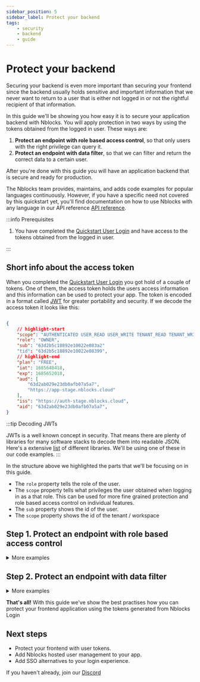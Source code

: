 ```yaml
---
sidebar_position: 5
sidebar_label: Protect your backend
tags:
    - security
    - backend
    - guide
---
```



# Protect your backend

Securing your backend is even more important than securing your frontend since the backend usually holds sensitive and important information that we never want to return to a user that is either not logged in or not the rightful recipient of that information.

In this guide we'll be showing you how easy it is to secure your application backend with Nblocks. You will apply protection in two ways by using the tokens obtained from the logged in user.
These ways are:
1. **Protect an endpoint with role based access control**, so that only users with the right privilege can query it.
1. **Protect an endpoint with data filter**, so that we can filter and return the correct data to a certain user.

After you're done with this guide you will have an application backend that is secure and ready for production.

The Nblocks team provides, maintains, and adds code examples for popular languages continuously. 
However, if you have a specific need not covered by this quickstart yet, you'll find documentation on how to use Nblocks with any language in our API reference [API reference](https://nebulr-group.github.io/nblocks-api-docs).

:::info Prerequisites

1. You have completed the [Quickstart User Login](/docs/authentication-and-access/quickstart-user-login) and have access to the tokens obtained from the logged in user.

:::

## Short info about the access token
When you completed the [Quickstart User Login](/docs/authentication-and-access/quickstart-user-login) you got hold of a couple of tokens.
One of them, the access token holds the users access information and this information can be used to protect your app.
The token is encoded in a format called [JWT](https://jwt.io) for greater portability and security. If we decode the access token it looks like this:

```json

{
    // highlight-start
    "scope": "AUTHENTICATED USER_READ USER_WRITE TENANT_READ TENANT_WRITE",
    "role": "OWNER",
    "sub": "63d2b5c18892e10022e083a2"
    "tid": "63d2b5c18892e10022e08399",
    // highlight-end
    "plan": "FREE",
    "iat": 1685648418,
    "exp": 1685652018,
    "aud": [
        "63d2ab029e23db0afb07a5a7",
        "https://app-stage.nblocks.cloud"
    ],
    "iss": "https://auth-stage.nblocks.cloud",
    "aid": "63d2ab029e23db0afb07a5a7",
}

```

:::tip Decoding JWTs

JWTs is a well known concept in security. That means there are plenty of libraries for many software stacks to decode them into readable JSON. Here's a extensive [list](https://jwt.io/libraries) of different libraries.
We'll be using one of these in our code examples.
:::

In the structure above we highlighted the parts that we'll be focusing on in this guide. 
* The `role` property tells the role of the user.
* The `scope` property tells what privileges the user obtained when logging in as a that role. This can be used for more fine grained protection and role based access control on individual features.
* The `sub` property shows the id of the user.
* The `scope` property shows the id of the tenant / workspace

## Step 1. Protect an endpoint with role based access control

<Tabs>
<TabItem value="expressjs" label="ExpressJS" default>

<details><summary>More examples</summary>

</details>

</TabItem>

<TabItem value="angular" label="Angular" default>

</TabItem>

<TabItem value="pseudo" label="Can't find your stack?" default>

</TabItem>

</Tabs>

## Step 2. Protect an endpoint with data filter

<Tabs>
<TabItem value="expressjs" label="ExpressJS" default>

<details><summary>More examples</summary>

</details>

</TabItem>

<TabItem value="angular" label="Angular" default>

</TabItem>

<TabItem value="pseudo" label="Can't find your stack?" default>

</TabItem>

</Tabs>

**That's all!** With this guide we've show the best practises how you can protect your frontend application using the tokens generated from Nblocks Login

## Next steps

- Protect your frontend with user tokens.
- Add Nblocks hosted user management to your app.
- Add SSO alternatives to your login experience.


If you haven't already, join our [Discord](https://discord.gg/kjWYdZ6f6G)